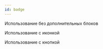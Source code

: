 ```yaml
---
id: badge
---
```



Использование без дополнительных блоков

<Example
    component={WithBadgeContent}
    source={withBadgeContentSource}
/>


Использование с иконкой

<Example
    component={IconWithBadgeContent}
    source={iconWithBadgeContentSource}
/>

Использование с кнопкой

<Example
    component={BadgeInButton}
    source={withBadgeContentSource}
/>
